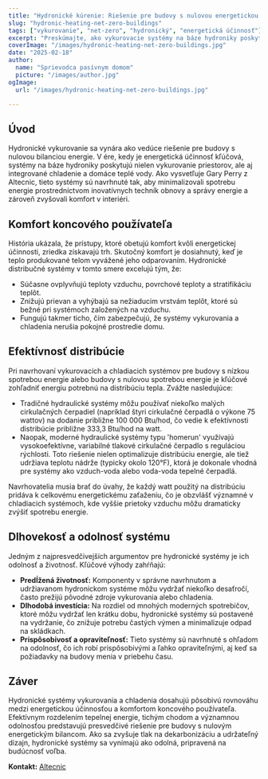 ```yaml
---
title: "Hydronické kúrenie: Riešenie pre budovy s nulovou energetickou bilanciou"
slug: "hydronic-heating-net-zero-buildings"
tags: ["vykurovanie", "net-zero", "hydronický", "energetická účinnosť"]
excerpt: "Preskúmajte, ako vykurovacie systémy na báze hydroniky poskytujú efektívne riešenia pre budovy s nulovou energetickou bilanciou pri zachovaní vynikajúcej úrovne komfortu."
coverImage: "/images/hydronic-heating-net-zero-buildings.jpg"
date: "2025-02-18"
author:
  name: "Sprievodca pasívnym domom"
  picture: "/images/author.jpg"
ogImage:
  url: "/images/hydronic-heating-net-zero-buildings.jpg"

---
```

## Úvod

Hydronické vykurovanie sa vynára ako vedúce riešenie pre budovy s nulovou bilanciou energie. V ére, kedy je energetická účinnosť kľúčová, systémy na báze hydroniky poskytujú nielen vykurovanie priestorov, ale aj integrované chladenie a domáce teplé vody. Ako vysvetľuje Gary Perry z Altecnic, tieto systémy sú navrhnuté tak, aby minimalizovali spotrebu energie prostredníctvom inovatívnych techník obnovy a správy energie a zároveň zvyšovali komfort v interiéri.

## Komfort koncového používateľa

História ukázala, že prístupy, ktoré obetujú komfort kvôli energetickej účinnosti, zriedka získavajú trh. Skutočný komfort je dosiahnutý, keď je teplo produkované telom vyvážené jeho odparovaním. Hydronické distribučné systémy v tomto smere excelujú tým, že:

- Súčasne ovplyvňujú teploty vzduchu, povrchové teploty a stratifikáciu teplôt.
- Znižujú prievan a vyhýbajú sa nežiaducim vrstvám teplôt, ktoré sú bežné pri systémoch založených na vzduchu.
- Fungujú takmer ticho, čím zabezpečujú, že systémy vykurovania a chladenia nerušia pokojné prostredie domu.
## Efektívnosť distribúcie

Pri navrhovaní vykurovacích a chladiacich systémov pre budovy s nízkou spotrebou energie alebo budovy s nulovou spotrebou energie je kľúčové zohľadniť energiu potrebnú na distribúciu tepla. Zvážte nasledujúce:

- Tradičné hydraulické systémy môžu používať niekoľko malých cirkulačných čerpadiel (napríklad štyri cirkulačné čerpadlá o výkone 75 wattov) na dodanie približne 100 000 Btu/hod, čo vedie k efektívnosti distribúcie približne 333,3 Btu/hod na watt.
- Naopak, moderné hydraulické systémy typu 'homerun' využívajú vysokoefektívne, variabilné tlakové cirkulačné čerpadlo s reguláciou rýchlosti. Toto riešenie nielen optimalizuje distribúciu energie, ale tiež udržiava teplotu nádrže (typicky okolo 120°F), ktorá je dokonale vhodná pre systémy ako vzduch-voda alebo voda-voda tepelné čerpadlá.

Navrhovatelia musia brať do úvahy, že každý watt použitý na distribúciu pridáva k celkovému energetickému zaťaženiu, čo je obzvlášť významné v chladiacich systémoch, kde vyššie prietoky vzduchu môžu dramaticky zvýšiť spotrebu energie.
## Dlhovekosť a odolnosť systému

Jedným z najpresvedčivejších argumentov pre hydronické systémy je ich odolnosť a životnosť. Kľúčové výhody zahŕňajú:

- **Predĺžená životnosť:** Komponenty v správne navrhnutom a udržiavanom hydronickom systéme môžu vydržať niekoľko desaťročí, často prežijú pôvodné zdroje vykurovania alebo chladenia.
- **Dlhodobá investícia:** Na rozdiel od mnohých moderných spotrebičov, ktoré môžu vydržať len krátku dobu, hydronické systémy sú postavené na vydržanie, čo znižuje potrebu častých výmen a minimalizuje odpad na skládkach.
- **Prispôsobivosť a opraviteľnosť:** Tieto systémy sú navrhnuté s ohľadom na odolnosť, čo ich robí prispôsobivými a ľahko opraviteľnými, aj keď sa požiadavky na budovy menia v priebehu času.

## Záver

Hydronické systémy vykurovania a chladenia dosahujú pôsobivú rovnováhu medzi energetickou účinnosťou a komfortom koncového používateľa. Efektívnym rozdelením tepelnej energie, tichým chodom a významnou odolnosťou predstavujú presvedčivé riešenie pre budovy s nulovým energetickým bilancom. Ako sa zvyšuje tlak na dekarbonizáciu a udržateľný dizajn, hydronické systémy sa vynímajú ako odolná, pripravená na budúcnosť voľba.

**Kontakt:** [Altecnic](https://www.altecnic.co.uk)
